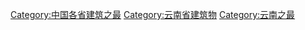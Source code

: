 [[Category:中国各省建筑之最|Category:中国各省建筑之最]]
[[Category:云南省建筑物|Category:云南省建筑物]]
[[Category:云南之最|Category:云南之最]]